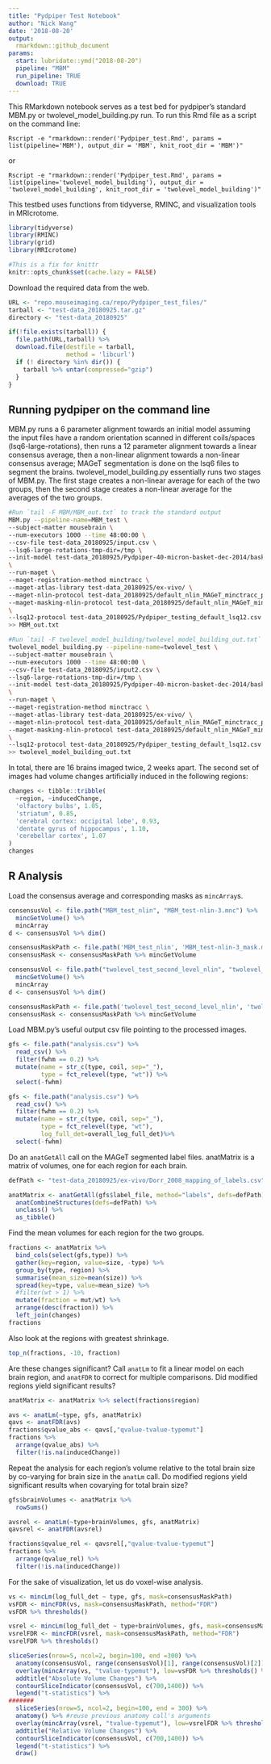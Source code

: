 ```yaml
---
title: "Pydpiper Test Notebook"
author: "Nick Wang"
date: '2018-08-20'
output:
  rmarkdown::github_document
params:
  start: lubridate::ymd("2018-08-20")
  pipeline: "MBM"
  run_pipeline: TRUE
  download: TRUE
---
```

This RMarkdown notebook serves as a test bed for pydpiper's standard MBM.py or twolevel_model_building.py run. To run this Rmd file as a script on the command line:

`Rscript -e "rmarkdown::render('Pydpiper_test.Rmd', params = list(pipeline='MBM'), output_dir = 'MBM', knit_root_dir = 'MBM')"`

or 

`Rscript -e "rmarkdown::render('Pydpiper_test.Rmd', params = list(pipeline='twolevel_model_building'), output_dir = 'twolevel_model_building', knit_root_dir = 'twolevel_model_building')"`

This testbed uses functions from tidyverse, RMINC, and visualization tools in MRIcrotome.
```r
library(tidyverse)
library(RMINC)
library(grid)
library(MRIcrotome)

#This is a fix for knittr
knitr::opts_chunk$set(cache.lazy = FALSE)
```

Download the required data from the web. 
```r
URL <- "repo.mouseimaging.ca/repo/Pydpiper_test_files/"
tarball <- "test-data_20180925.tar.gz"
directory <- "test-data_20180925"

if(!file.exists(tarball)) {
  file.path(URL,tarball) %>%
  download.file(destfile = tarball,
                method = 'libcurl')
  if (! directory %in% dir()) {
    tarball %>% untar(compressed="gzip")
  }
}
```

## Running pydpiper on the command line
MBM.py runs a 6 parameter alignment towards an initial model assuming the input files have a random orientation scanned in different coils/spaces (lsq6-large-rotations), then runs a 12 parameter alignment towards a linear consensus average, then a non-linear alignment towards a non-linear consensus average; MAGeT segmentation is done on the lsq6 files to segment the brains. twolevel_model_building.py essentially runs two stages of MBM.py. The first stage creates a non-linear average for each of the two groups, then the second stage creates a non-linear average for the averages of the two groups.
```bash
#Run `tail -F MBM/MBM_out.txt` to track the standard output
MBM.py --pipeline-name=MBM_test \
--subject-matter mousebrain \
--num-executors 1000 --time 48:00:00 \
--csv-file test-data_20180925/input.csv \
--lsq6-large-rotations-tmp-dir=/tmp \
--init-model test-data_20180925/Pydpiper-40-micron-basket-dec-2014/basket_mouse_brain_40micron.mnc \
\
--run-maget \
--maget-registration-method minctracc \
--maget-atlas-library test-data_20180925/ex-vivo/ \
--maget-nlin-protocol test-data_20180925/default_nlin_MAGeT_minctracc_prot.csv \
--maget-masking-nlin-protocol test-data_20180925/default_nlin_MAGeT_minctracc_prot.csv \
\
--lsq12-protocol test-data_20180925/Pydpiper_testing_default_lsq12.csv \
>> MBM_out.txt
```

```bash
#Run `tail -F twolevel_model_building/twolevel_model_building_out.txt` to track the standard output
twolevel_model_building.py --pipeline-name=twolevel_test \
--subject-matter mousebrain \
--num-executors 1000 --time 48:00:00 \
--csv-file test-data_20180925/input2.csv \
--lsq6-large-rotations-tmp-dir=/tmp \
--init-model test-data_20180925/Pydpiper-40-micron-basket-dec-2014/basket_mouse_brain_40micron.mnc \
\
--run-maget \
--maget-registration-method minctracc \
--maget-atlas-library test-data_20180925/ex-vivo/ \
--maget-nlin-protocol test-data_20180925/default_nlin_MAGeT_minctracc_prot.csv \
--maget-masking-nlin-protocol test-data_20180925/default_nlin_MAGeT_minctracc_prot.csv \
\
--lsq12-protocol test-data_20180925/Pydpiper_testing_default_lsq12.csv \
>> twolevel_model_building_out.txt
```

In total, there are 16 brains imaged twice, 2 weeks apart. The second set of images had volume changes artificially induced in the following regions:
```r
changes <- tibble::tribble(
  ~region, ~inducedChange,
  'olfactory bulbs', 1.05,
  'striatum', 0.85,
  'cerebral cortex: occipital lobe', 0.93,
  'dentate gyrus of hippocampus', 1.10,
  'cerebellar cortex', 1.07
)
changes
```

## R Analysis
Load the consensus average and corresponding masks as `mincArray`s.
```r
consensusVol <- file.path("MBM_test_nlin", "MBM_test-nlin-3.mnc") %>%
  mincGetVolume() %>%
  mincArray
d <- consensusVol %>% dim()

consensusMaskPath <- file.path('MBM_test_nlin', 'MBM_test-nlin-3_mask.mnc') 
consensusMask <- consensusMaskPath %>% mincGetVolume
```

```r
consensusVol <- file.path("twolevel_test_second_level_nlin", "twolevel_test_second_level-nlin-2.mnc") %>%
  mincGetVolume() %>%
  mincArray
d <- consensusVol %>% dim()

consensusMaskPath <- file.path('twolevel_test_second_level_nlin', 'twolevel_test_second_level-nlin-2_mask.mnc') 
consensusMask <- consensusMaskPath %>% mincGetVolume
```

Load MBM.py's useful output csv file pointing to the processed images.
```r
gfs <- file.path("analysis.csv") %>% 
  read_csv() %>% 
  filter(fwhm == 0.2) %>% 
  mutate(name = str_c(type, coil, sep="_"),
         type = fct_relevel(type, "wt")) %>%
  select(-fwhm)
```

```r
gfs <- file.path("analysis.csv") %>% 
  read_csv() %>% 
  filter(fwhm == 0.2) %>% 
  mutate(name = str_c(type, coil, sep="_"),
         type = fct_relevel(type, "wt"),
         log_full_det=overall_log_full_det)%>%
  select(-fwhm)
```

Do an `anatGetAll` call on the MAGeT segmented label files. anatMatrix is a matrix of volumes, one for each region for each brain.
```r
defPath <- "test-data_20180925/ex-vivo/Dorr_2008_mapping_of_labels.csv"

anatMatrix <- anatGetAll(gfs$label_file, method="labels", defs=defPath) %>%
  anatCombineStructures(defs=defPath) %>% 
  unclass() %>%
  as_tibble()
```

Find the mean volumes for each region for the two groups.
```r
fractions <- anatMatrix %>% 
  bind_cols(select(gfs,type)) %>% 
  gather(key=region, value=size, -type) %>% 
  group_by(type, region) %>% 
  summarise(mean_size=mean(size)) %>%
  spread(key=type, value=mean_size) %>%
  #filter(wt > 1) %>%
  mutate(fraction = mut/wt) %>% 
  arrange(desc(fraction)) %>%
  left_join(changes)
fractions
```

Also look at the regions with greatest shrinkage.
```r
top_n(fractions, -10, fraction)
```

Are these changes significant? Call `anatLm` to fit a linear model on each brain region, and `anatFDR` to correct for multiple comparisons. Did modified regions yield significant results?
```r
anatMatrix <- anatMatrix %>% select(fractions$region)

avs <- anatLm(~type, gfs, anatMatrix)
qavs <- anatFDR(avs)
fractions$qvalue_abs <- qavs[,"qvalue-tvalue-typemut"]
fractions %>% 
  arrange(qvalue_abs) %>% 
  filter(!is.na(inducedChange))
```

Repeat the analysis for each region's volume relative to the total brain size by co-varying for brain size in the `anatLm` call. Do modified regions yield significant results when covarying for total brain size?
```r
gfs$brainVolumes <- anatMatrix %>% 
  rowSums()

avsrel <- anatLm(~type+brainVolumes, gfs, anatMatrix)
qavsrel <- anatFDR(avsrel)

fractions$qvalue_rel <- qavsrel[,"qvalue-tvalue-typemut"]
fractions %>% 
  arrange(qvalue_rel) %>% 
  filter(!is.na(inducedChange))
```

For the sake of visualization, let us do voxel-wise analysis.

```r
vs <- mincLm(log_full_det ~ type, gfs, mask=consensusMaskPath)
vsFDR <- mincFDR(vs, mask=consensusMaskPath, method="FDR")
vsFDR %>% thresholds()
```
```r
vsrel <- mincLm(log_full_det ~ type+brainVolumes, gfs, mask=consensusMaskPath)
vsrelFDR <- mincFDR(vsrel, mask=consensusMaskPath, method="FDR")
vsrelFDR %>% thresholds()
```

```r
sliceSeries(nrow=5, ncol=2, begin=100, end =300) %>%
  anatomy(consensusVol, range(consensusVol)[1], range(consensusVol)[2]) %>%
  overlay(mincArray(vs, "tvalue-typemut"), low=vsFDR %>% thresholds() %>% {.["0.05", "tvalue-typemut"]}, high=10, symmetric = TRUE) %>%
  addtitle("Absolute Volume Changes") %>%
  contourSliceIndicator(consensusVol, c(700,1400)) %>%
  legend("t-statistics") %>%
#######
  sliceSeries(nrow=5, ncol=2, begin=100, end = 300) %>%
  anatomy() %>% #reuse previous anatomy call's arguments
  overlay(mincArray(vsrel, "tvalue-typemut"), low=vsrelFDR %>% thresholds() %>% {.["0.05", "tvalue-typemut"]}, high=10, symmetric = TRUE) %>%
  addtitle("Relative Volume Changes") %>%
  contourSliceIndicator(consensusVol, c(700,1400)) %>%
  legend("t-statistics") %>%
  draw()
```

